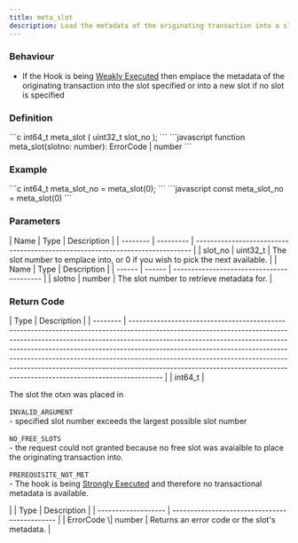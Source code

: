 ```yaml
---
title: meta_slot
description: Load the metadata of the originating transaction into a slot
---
```


### Behaviour

* If the Hook is being [Weakly Executed](../../../concepts/weak-and-strong.md) then emplace the metadata of the originating transaction into the slot specified or into a new slot if no slot is specified

### Definition

<Tabs>
<TabItem label="C">
```c
int64_t meta_slot (
    uint32_t slot_no
);
```
</TabItem>

<TabItem label="JavaScript">
```javascript
function meta_slot(slotno: number): ErrorCode | number
```
</TabItem>
</Tabs>



### Example

<Tabs>
<TabItem label="C">
```c
int64_t meta_slot_no = 
		meta_slot(0);
```
</TabItem>

<TabItem label="JavaScript">
```javascript
const meta_slot_no = meta_slot(0)
```
</TabItem>
</Tabs>



### Parameters

<Tabs>
<TabItem label="C">
| Name     | Type      | Description                                                                   |
| -------- | --------- | ----------------------------------------------------------------------------- |
| slot_no | uint32_t | The slot number to emplace into, or 0 if you wish to pick the next available. |
</TabItem>

<TabItem label="JavaScript">
| Name   | Type   | Description                               |
| ------ | ------ | ----------------------------------------- |
| slotno | number | The slot number to retrieve metadata for. |
</TabItem>
</Tabs>



### Return Code

<Tabs>
<TabItem label="C">
| Type     | Description                                                                                                                                                                                                                                                                                                                                                                                                                                                                                   |
| -------- | --------------------------------------------------------------------------------------------------------------------------------------------------------------------------------------------------------------------------------------------------------------------------------------------------------------------------------------------------------------------------------------------------------------------------------------------------------------------------------------------- |
| int64_t | <p>The slot the otxn was placed in<br /><br /><code>INVALID_ARGUMENT</code><br />- specified slot number exceeds the largest possible slot number<br /><br /><code>NO_FREE_SLOTS</code><br />- the request could not granted because no free slot was avaialble to place the originating transaction into.<br /><br /><code>PREREQUISITE_NOT_MET</code><br />- The hook is being <a href="../../../concepts/weak-and-strong.md">Strongly Executed</a> and therefore no transactional metadata is available.</p> |
</TabItem>

<TabItem label="JavaScript">
| Type                | Description                                   |
| ------------------- | --------------------------------------------- |
| ErrorCode \| number | Returns an error code or the slot's metadata. |
</TabItem>
</Tabs>

